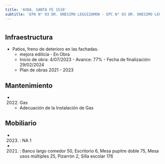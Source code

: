 ```yaml
---
title: 'AVDA. SANTA FE 1510'
subtitle: 'EPA N° 03 DR. ONESIMO LEGUIZAMON - EPC N° 03 DR. ONESIMO LEGUIZAMON'
---
```


#
## Infraestructura

* Patios, freno de deterioro en las fachadas. 
    + mejora edilicia - En Obra 
    + Inicio de obra: 4/07/2023 - Avance: 77% - Fecha de finalización: 29/02/2024 
    + Plan de obras 2021 - 2023 






## Mantenimiento

*  (2022) Gas 
    + Adecuación de la Instalación de Gas





## Mobiliario

*  (2023) : NA 1 

*  (2021) : Banco largo comedor 50, Escritorio 6, Mesa pupitre doble 75, Mesa usos múltiples 25, Pizarrón 2, Silla escolar 176 



